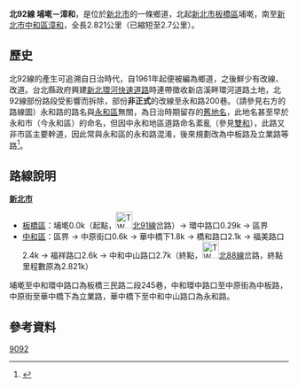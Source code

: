 {{Infobox TwRoad|
|Type=th
|Code=北92線
|Num=tp92
|Route=北92線與新北環快關係示意圖.svg
|Name=三民路二段245巷、中板路、立業路、永和路（中和區）
|Level=鄉道
|Length=2.7
|Start=[[新北市|新北市]][[板橋區_(台灣)|板橋區]][[埔墘|埔墘]]
|End=新北市[[中和區|中和區]][[漳和|漳和]]
}}
'''北92線 埔墘－漳和'''，是位於[[新北市|新北市]]的一條鄉道，北起[[新北市|新北市]][[板橋區_(台灣)|板橋區]]埔墘，南至[[新北市|新北市]][[中和區|中和區]][[漳和|漳和]]，全長2.821公里（已縮短至2.7公里）。{{r|thb}}
==歷史==
北92線的產生可追溯自日治時代{{r|oldmap}}，自1961年起便被編為鄉道{{r|gazette}}，之後鮮少有改線、改道。台北縣政府興建[[新北環河快速道路|新北環河快速道路]]時連帶徵收新店溪畔環河道路土地，北92線部份路段受影響而拆除，部份'''非正式'''的改線至永和路200巷。{{r|lane200}}（請參見右方的路線圖）永和路的路名與[[永和區|永和區]]無關，為日治時期留存的[[永和_(大字)|舊地名]]{{r|oldmap}}，此地名甚至早於永和市（今永和區）的命名，但因中永和地區道路命名紊亂（參見[[雙和|雙和]]），此路又非市區主要幹道，因此常與永和區的永和路混淆，後來規劃改為中板路及立業路等路<ref>{{Cite web |url=https://tw.news.yahoo.com/%E4%B8%AD%E5%92%8C-%E6%B0%B8%E5%92%8C%E5%82%BB%E5%82%BB%E5%88%86%E4%B8%8D%E6%B8%85-%E5%B8%82%E5%BA%9C%E6%8E%A8%E5%8B%95%E6%9B%B4%E5%90%8D%E5%83%85%E5%AE%8C%E6%88%9060-120841027.html |title=中和、永和傻傻分不清？市府推動更名僅完成60% |access-date=2019-05-10 |archive-date=2019-07-23 |archive-url=https://web.archive.org/web/20190723022658/https://tw.news.yahoo.com/%E4%B8%AD%E5%92%8C-%E6%B0%B8%E5%92%8C%E5%82%BB%E5%82%BB%E5%88%86%E4%B8%8D%E6%B8%85-%E5%B8%82%E5%BA%9C%E6%8E%A8%E5%8B%95%E6%9B%B4%E5%90%8D%E5%83%85%E5%AE%8C%E6%88%9060-120841027.html |dead-url=no }}</ref>。

== 路線說明 ==
;'''[[新北市|新北市]]'''
*[[板橋區_(台灣)|板橋區]]：埔墘0.0k（起點，[[File:TW_THWtp91.png|30px]][[北91線|北91線]]岔路）→ 環中路口0.29k → 區界
*[[中和區|中和區]]：區界 → 中原街口0.6k → 華中橋下1.8k → 橋和路口2.1k → 福美路口2.4k → 福祥路口2.6k → 中和中山路口2.7k（終點，[[File:TW_THWtp88.png|30px]][[北88線|北88線]]岔路，終點里程數原為2.821k）

埔墘至中和環中路口為板橋三民路二段245巷，中和環中路口至中原街為中板路，中原街至華中橋下為立業路，華中橋下至中和中山路口為永和路。

== 參考資料 ==
{{reflist|refs=

<ref name="thb">{{cite web |url=http://spreadsheets.google.com/pub?key=0Avc0r7dng8JrdFF0YmRlSEl1dWhxVmJtR2hwZDFmcFE&gid=0 |title=臺北縣鄉道公路路線表 |accessdate=2010-08-21 |date=2010-07-19 |publisher=公路總局 |archive-date=2014-04-20 |archive-url=https://web.archive.org/web/20140420112137/https://spreadsheets.google.com/pub?key=0Avc0r7dng8JrdFF0YmRlSEl1dWhxVmJtR2hwZDFmcFE&gid=0 |dead-url=yes }}</ref>

<ref name="oldmap">{{cite web|url=http://gissrv4.sinica.edu.tw/gis/twhgis_zh_TW.aspx |title=中央研究院人文社會科學研究中心地理資訊科學專題中心 台灣百年歷史地圖 |accessdate=2010-08-21 |publisher=中央研究院}}</ref>

<ref name="gazette">{{cite web|url=http://gaz.ncl.edu.tw/detail.jsp?sysid=E0921514 |title=公告臺灣省縣鄉道及專用公路路線里程-{表}- |accessdate=2010-08-01 |date=1966-08-21 |work=政府公報資訊網 |publisher=臺灣省政府}}</ref>

<ref name="lane200">永和路200巷為部份原路段拆除後的建議改道路線，但未掛里程牌、公告改線和調整重測里程，故為非正式改線。</ref>

}}

{{新北市鄉道}}

[[Category:新北市區道|9092]]